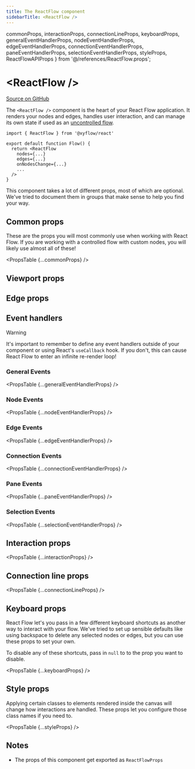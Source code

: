 ```yaml
---
title: The ReactFlow component
sidebarTitle: <ReactFlow />
---
```


  commonProps,
  interactionProps,
  connectionLineProps,
  keyboardProps,
  generalEventHandlerProps,
  nodeEventHandlerProps,
  edgeEventHandlerProps,
  connectionEventHandlerProps,
  paneEventHandlerProps,
  selectionEventHandlerProps,
  styleProps,
  ReactFlowAPIProps
} from '@/references/ReactFlow.props';

# \<ReactFlow />

[Source on GitHub](https://github.com/xyflow/xyflow/blob/main/packages/react/src/container/ReactFlow/index.tsx/#L47)

The `<ReactFlow />` component is the heart of your React Flow application. It
renders your nodes and edges, handles user interaction, and can manage its own
state if used as an [uncontrolled flow](/learn/advanced-use/uncontrolled-flow).

```tsx
import { ReactFlow } from '@xyflow/react'

export default function Flow() {
  return <ReactFlow
    nodes={...}
    edges={...}
    onNodesChange={...}
    ...
  />
}
```

This component takes a lot of different props, most of which are optional. We've
tried to document them in groups that make sense to help you find your way.

## Common props

These are the props you will most commonly use when working with React Flow. If
you are working with a controlled flow with custom nodes, you will likely use
almost all of these!

<PropsTable {...commonProps} />

<ReactFlowAPIProps group="common" />

## Viewport props

<ReactFlowAPIProps group="viewport" />

## Edge props

<ReactFlowAPIProps group="edge" />

## Event handlers

> [!WARNING]
>
> It's important to remember to define any event handlers outside of your
> component or using React's `useCallback` hook. If you don't, this can cause
> React Flow to enter an infinite re-render loop!

### General Events

<PropsTable {...generalEventHandlerProps} />

### Node Events

<PropsTable {...nodeEventHandlerProps} />

### Edge Events

<PropsTable {...edgeEventHandlerProps} />

### Connection Events

<PropsTable {...connectionEventHandlerProps} />

### Pane Events

<PropsTable {...paneEventHandlerProps} />

### Selection Events

<PropsTable {...selectionEventHandlerProps} />

## Interaction props

<PropsTable {...interactionProps} />

## Connection line props

<PropsTable {...connectionLineProps} />

## Keyboard props

React Flow let's you pass in a few different keyboard shortcuts as another way
to interact with your flow. We've tried to set up sensible defaults like using
backspace to delete any selected nodes or edges, but you can use these props to
set your own.

To disable any of these shortcuts, pass in `null` to to the prop you want to
disable.

<PropsTable {...keyboardProps} />

## Style props

Applying certain classes to elements rendered inside the canvas will change how
interactions are handled. These props let you configure those class names if you
need to.

<PropsTable {...styleProps} />

## Notes

- The props of this component get exported as `ReactFlowProps`
